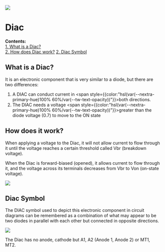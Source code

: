 
<Image src="/Diac-Cover.png" />

# Diac
**Contents:**\
[1. What is a Diac?](#what-is-a-resistor)\
[2. How does Diac work?](#how-does-diac-work)
[2. Diac Symbol](#resistor-symbol)

## What is a Diac?

It is an electronic component that is very similar to a diode, but there are two differences:
1. A DIAC can conduct current in <span style={{color:"hsl(var(--nextra-primary-hue)100% 60%/var(--tw-text-opacity))"}}>both directions</span>.
2. The DIAC needs a voltage <span style={{color:"hsl(var(--nextra-primary-hue)100% 60%/var(--tw-text-opacity))"}}>greater than the diode voltage (0.7)</span> to move to the ON state

## How does it work?

When applying a voltage to the Diac, it will not allow current to flow through it until the voltage reaches a certain threshold called Vbr (breakdown voltage).

When the Diac is forward-biased (opened), it allows current to flow through it, and the voltage across its terminals decreases from Vbr to Von (on-state voltage).

<Image src="/diac-how-it-work.png" caption="How does diac work?" />

## Diac Symbol

The DIAC symbol used to depict this electronic component in circuit diagrams can be remembered as a combination of what may appear to be two diodes in parallel with each other but connected in opposite directions.

<Image src="/diac-circuit-symbol.svg" caption="DIAC circuit symbol" />

The Diac has no anode, cathode but A1, A2 (Anode 1, Anode 2) or MT1, MT2.
